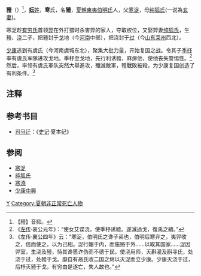 '''豷'''（{{bd|？||？||}}）<ref>【豷】音抑。</ref>，[[妘姓|'''妘'''姓]]，'''寒'''氏，名'''豷'''，[[夏朝|夏朝]][[東夷|東夷]][[伯明氏|伯明氏]]人，父[[寒浞|寒浞]]，母[[纯狐氏|纯狐氏]](一说為[[玄妻|玄妻]])。

寒浞趁[[有穷氏|有穷氏]]首领[[后羿#后羿_(夏朝)|羿]]在外打猎时杀害羿的家人，夺取权位，又娶羿妻[[纯狐氏|纯狐氏]]，生豷、[[寒澆|浇]]二子，把豷封于[[戈_(古地名)|戈]]地（今[[河南|河南]]中部），把浇封于[[过_(古地名)|过]]（今[[山东|山东]][[莱州|莱州]]西北）。

[[少康|少康]]逃到有虞氏（今河南虞城东北），聚集大批力量，开始复国之战。令其子[[季杼|季杼]]率有虞氏军隊进攻戈地。季杼至戈地，先行利诱豷，麻痹他，使他丧失警惕性。<ref>《[[左传|左传]]·哀公元年》：“使女艾谍浇，使季杼诱豷。遂滅過戈，復禹之績。”</ref>然后，率领有虞氏軍队突然大舉進攻，殲滅敵軍，豷戰敗被殺，为少康复国创造了有利条件。<ref>《左传·襄公四年》云：“寒浞，伯明氏之谗子弟也，伯明后寒弃之，夷羿收之，信而使之，以为己相。浞行媚于内，而施赂于外……以取其国家……浞因羿室，生浇及豷，恃其谗慝诈伪而不德于民，使浇用师，灭斟灌及斟寻氏，处浇于过，处豷于戈。靡自有鬲氏收二国之烬以灭浞而立少康。少康灭浇于过，后杼灭豷于戈，有穷由是遂亡，失人故也。”</ref>

== 注释 ==
{{reflist}}

== 参考书目 ==
* [[司马迁|司马迁]]：《[[史记|史记]]·夏本纪》

== 参阅 ==
* [[寒浞|寒浞]]
* [[纯狐氏|纯狐氏]]
* [[寒澆|寒澆]]
* [[少康中興|少康中興]]

[[Category:夏朝人|Y]]
[[Category:夏朝非正常死亡人物|Category:夏朝非正常死亡人物]]